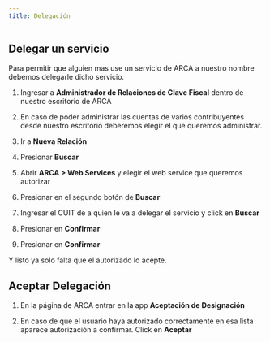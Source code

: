 ```yaml
---
title: Delegación
---
```



## Delegar un servicio

Para permitir que alguien mas use un servicio de ARCA a nuestro nombre debemos delegarle dicho servicio.

<Steps>

1. Ingresar a **Administrador de Relaciones de Clave Fiscal** dentro de nuestro escritorio de ARCA

2. En caso de poder administrar las cuentas de varios contribuyentes desde nuestro escritorio deberemos elegir el que queremos administrar.

3. Ir a **Nueva Relación**

4. Presionar **Buscar**

5. Abrir **ARCA > Web Services** y elegir el web service que queremos autorizar

6. Presionar en el segundo botón de **Buscar**

7. Ingresar el CUIT de a quien le va a delegar el servicio y click en **Buscar**

8. Presionar en **Confirmar**

9. Presionar en **Confirmar**

</Steps>

Y listo ya solo falta que el autorizado lo acepte.

## Aceptar Delegación

<Steps>

1. En la página de ARCA entrar en la app **Aceptación de Designación**

2. En caso de que el usuario haya autorizado correctamente en esa lista aparece autorización a confirmar. Click en **Aceptar**

</Steps>